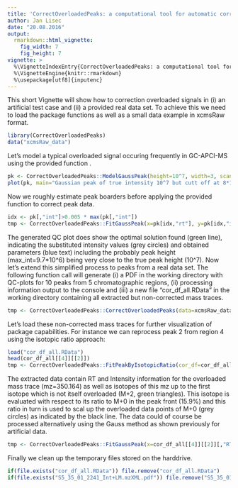 ---
title: 'CorrectOverloadedPeaks: a computational tool for automatic correction of overloaded signals in GC-APCI-MS'
author: Jan Lisec
date: "20.08.2016"
output: 
  rmarkdown::html_vignette:
    fig_width: 7
    fig_height: 7
vignette: >
  %\VignetteIndexEntry{CorrectOverloadedPeaks: a computational tool for automatic correction of overloaded signals in GC-APCI-MS}
  %\VignetteEngine{knitr::rmarkdown}
  %\usepackage[utf8]{inputenc}
---

This short Vignette will show how to correction overloaded signals in (i) an artificial test case and (ii) a provided real data set. To achieve this we need to load the package functions as well as a small data example in xcmsRaw format.

```{r preload}
library(CorrectOverloadedPeaks)
data("xcmsRaw_data")
```

Let's model a typical overloaded signal occuring frequently in GC-APCI-MS using the provided function \code{ModelGaussPeak}.

```{r}
pk <- CorrectOverloadedPeaks::ModelGaussPeak(height=10^7, width=3, scan_rate=10, e=0, ds=8*10^6, base_line=10^2)
plot(pk, main="Gaussian peak of true intensity 10^7 but cutt off at 8*10^6")
```

Now we roughly estimate peak boarders before applying the provided function \code{FitGaussPeak} to correct peak data.

```{r}
idx <- pk[,"int"]>0.005 * max(pk[,"int"])
tmp <- CorrectOverloadedPeaks::FitGaussPeak(x=pk[idx,"rt"], y=pk[idx,"int"], silent=FALSE, xlab="RT", ylab="Intensity")
```

The generated QC plot does show the optimal solution found (green line), indicating the substituted intensity values (grey circles) and obtained parameters (blue text) including the probably peak height (max_int=9.7*10^6) being very close to the true peak height (10^7). Now let's extend this simplified process to peaks from a real data set. The following function call will generate (i) a PDF in the working directory with QC-plots for 10 peaks from 5 chromatographic regions, (ii) processing information output to the console and (iii) a new file "cor_df_all.RData" in the working directory containing all extracted but non-corrected mass traces.

```{r}
tmp <- CorrectOverloadedPeaks::CorrectOverloadedPeaks(data=xcmsRaw_data, method="EMG", testing=TRUE)
```

Let's load these non-corrected mass traces for further visualization of package capabilities. For instance we can reprocess peak 2 from region 4 using the isotopic ratio approach:

```{r}
load("cor_df_all.RData")
head(cor_df_all[[4]][[2]])
tmp <- CorrectOverloadedPeaks::FitPeakByIsotopicRatio(cor_df=cor_df_all[[4]][[2]], silent=FALSE)
```

The extracted data contain RT and Intensity information for the overloaded mass trace (mz=350.164) as well as isotopes of this mz up to the first isotope which is not itself overloaded (M+2, green triangles). This isotope is evaluated with respect to its ratio to M+0 in the peak front (15.9%) and this ratio in turn is used to scal up the overloaded data points of M+0 (grey circles) as indicated by the black line. The data could of course be processed alternatively using the Gauss method as shown previously for artificial data.

```{r}
tmp <- CorrectOverloadedPeaks::FitGaussPeak(x=cor_df_all[[4]][[2]][,"RT"], y=cor_df_all[[4]][[2]][,"int0"], silent=FALSE, xlab="RT", ylab="Intensity")
```

Finally we clean up the temporary files stored on the harddrive.

```{r}
if(file.exists("cor_df_all.RData")) file.remove("cor_df_all.RData")
if(file.exists("S5_35_01_2241_Int+LM.mzXML.pdf")) file.remove("S5_35_01_2241_Int+LM.mzXML.pdf")
```

